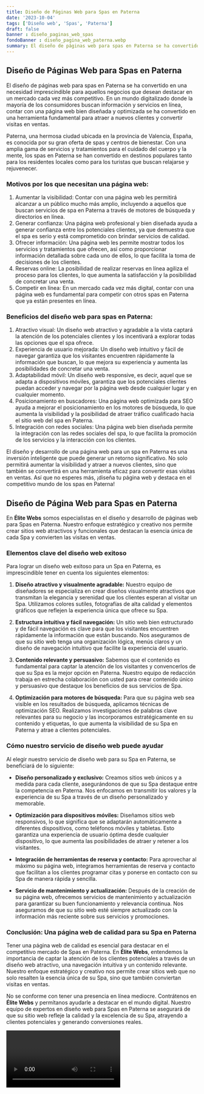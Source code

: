 ```yaml
---
title: Diseño de Páginas Web para Spas en Paterna
date: '2023-10-04'
tags: ['Diseño web', 'Spas', 'Paterna']
draft: false
banner : diseño_paginas_web_spas
fondoBanner : diseño_pagina_web_paterna.webp
summary: El diseño de páginas web para spas en Paterna se ha convertido en una necesidad imprescindible para aquellos negocios que desean destacar en un mercado cada vez más competitivo. En un mundo digitalizado donde la mayoría de los consumidores buscan información y servicios en línea, contar con una página web bien diseñada y optimizada se ha convertido en una herramienta fundamental para atraer a nuevos clientes y convertir visitas en ventas.
---
```


## Diseño de Páginas Web para Spas en Paterna

El diseño de páginas web para spas en Paterna se ha convertido en una necesidad imprescindible para aquellos negocios que desean destacar en un mercado cada vez más competitivo. En un mundo digitalizado donde la mayoría de los consumidores buscan información y servicios en línea, contar con una página web bien diseñada y optimizada se ha convertido en una herramienta fundamental para atraer a nuevos clientes y convertir visitas en ventas.

Paterna, una hermosa ciudad ubicada en la provincia de Valencia, España, es conocida por su gran oferta de spas y centros de bienestar. Con una amplia gama de servicios y tratamientos para el cuidado del cuerpo y la mente, los spas en Paterna se han convertido en destinos populares tanto para los residentes locales como para los turistas que buscan relajarse y rejuvenecer.

### Motivos por los que necesitan una página web:

1. Aumentar la visibilidad: Contar con una página web les permitirá alcanzar a un público mucho más amplio, incluyendo a aquellos que buscan servicios de spa en Paterna a través de motores de búsqueda y directorios en línea.
2. Generar confianza: Una página web profesional y bien diseñada ayuda a generar confianza entre los potenciales clientes, ya que demuestra que el spa es serio y está comprometido con brindar servicios de calidad.
3. Ofrecer información: Una página web les permite mostrar todos los servicios y tratamientos que ofrecen, así como proporcionar información detallada sobre cada uno de ellos, lo que facilita la toma de decisiones de los clientes.
4. Reservas online: La posibilidad de realizar reservas en línea agiliza el proceso para los clientes, lo que aumenta la satisfacción y la posibilidad de concretar una venta.
5. Competir en línea: En un mercado cada vez más digital, contar con una página web es fundamental para competir con otros spas en Paterna que ya están presentes en línea.

### Beneficios del diseño web para spas en Paterna:

1. Atractivo visual: Un diseño web atractivo y agradable a la vista captará la atención de los potenciales clientes y los incentivará a explorar todas las opciones que el spa ofrece.
2. Experiencia de usuario mejorada: Un diseño web intuitivo y fácil de navegar garantiza que los visitantes encuentren rápidamente la información que buscan, lo que mejora su experiencia y aumenta las posibilidades de concretar una venta.
3. Adaptabilidad móvil: Un diseño web responsive, es decir, aquel que se adapta a dispositivos móviles, garantiza que los potenciales clientes puedan acceder y navegar por la página web desde cualquier lugar y en cualquier momento.
4. Posicionamiento en buscadores: Una página web optimizada para SEO ayuda a mejorar el posicionamiento en los motores de búsqueda, lo que aumenta la visibilidad y la posibilidad de atraer tráfico cualificado hacia el sitio web del spa en Paterna.
5. Integración con redes sociales: Una página web bien diseñada permite la integración con las redes sociales del spa, lo que facilita la promoción de los servicios y la interacción con los clientes.

El diseño y desarrollo de una página web para un spa en Paterna es una inversión inteligente que puede generar un retorno significativo. No solo permitirá aumentar la visibilidad y atraer a nuevos clientes, sino que también se convertirá en una herramienta eficaz para convertir esas visitas en ventas. Así que no esperes más, ¡diseña tu página web y destaca en el competitivo mundo de los spas en Paterna!

<GifSeo />

<Cta />

## **Diseño de Página Web para Spas en Paterna**

En **Élite Webs** somos especialistas en el diseño y desarrollo de páginas web para Spas en Paterna. Nuestro enfoque estratégico y creativo nos permite crear sitios web atractivos y funcionales que destacan la esencia única de cada Spa y convierten las visitas en ventas.

### **Elementos clave del diseño web exitoso**

Para lograr un diseño web exitoso para un Spa en Paterna, es imprescindible tener en cuenta los siguientes elementos:

1. **Diseño atractivo y visualmente agradable:** Nuestro equipo de diseñadores se especializa en crear diseños visualmente atractivos que transmitan la elegancia y serenidad que los clientes esperan al visitar un Spa. Utilizamos colores sutiles, fotografías de alta calidad y elementos gráficos que reflejen la experiencia única que ofrece su Spa.

2. **Estructura intuitiva y fácil navegación:** Un sitio web bien estructurado y de fácil navegación es clave para que los visitantes encuentren rápidamente la información que están buscando. Nos aseguramos de que su sitio web tenga una organización lógica, menús claros y un diseño de navegación intuitivo que facilite la experiencia del usuario.

3. **Contenido relevante y persuasivo:** Sabemos que el contenido es fundamental para captar la atención de los visitantes y convencerlos de que su Spa es la mejor opción en Paterna. Nuestro equipo de redacción trabaja en estrecha colaboración con usted para crear contenido único y persuasivo que destaque los beneficios de sus servicios de Spa.

4. **Optimización para motores de búsqueda:** Para que su página web sea visible en los resultados de búsqueda, aplicamos técnicas de optimización SEO. Realizamos investigaciones de palabras clave relevantes para su negocio y las incorporamos estratégicamente en su contenido y etiquetas, lo que aumenta la visibilidad de su Spa en Paterna y atrae a clientes potenciales.

### **Cómo nuestro servicio de diseño web puede ayudar**

Al elegir nuestro servicio de diseño web para su Spa en Paterna, se beneficiará de lo siguiente:

- **Diseño personalizado y exclusivo:** Creamos sitios web únicos y a medida para cada cliente, asegurándonos de que su Spa destaque entre la competencia en Paterna. Nos enfocamos en transmitir los valores y la experiencia de su Spa a través de un diseño personalizado y memorable.

- **Optimización para dispositivos móviles:** Diseñamos sitios web responsivos, lo que significa que se adaptarán automáticamente a diferentes dispositivos, como teléfonos móviles y tabletas. Esto garantiza una experiencia de usuario óptima desde cualquier dispositivo, lo que aumenta las posibilidades de atraer y retener a los visitantes.

- **Integración de herramientas de reserva y contacto:** Para aprovechar al máximo su página web, integramos herramientas de reserva y contacto que facilitan a los clientes programar citas y ponerse en contacto con su Spa de manera rápida y sencilla.

- **Servicio de mantenimiento y actualización:** Después de la creación de su página web, ofrecemos servicios de mantenimiento y actualización para garantizar su buen funcionamiento y relevancia continua. Nos aseguramos de que su sitio web esté siempre actualizado con la información más reciente sobre sus servicios y promociones.

### **Conclusión: Una página web de calidad para su Spa en Paterna**

Tener una página web de calidad es esencial para destacar en el competitivo mercado de Spas en Paterna. En **Élite Webs**, entendemos la importancia de captar la atención de los clientes potenciales a través de un diseño web atractivo, una navegación intuitiva y un contenido relevante. Nuestro enfoque estratégico y creativo nos permite crear sitios web que no solo resalten la esencia única de su Spa, sino que también conviertan visitas en ventas.

No se conforme con tener una presencia en línea mediocre. Contrátenos en **Élite Webs** y permítanos ayudarle a destacar en el mundo digital. Nuestro equipo de expertos en diseño web para Spas en Paterna se asegurará de que su sitio web refleje la calidad y la excelencia de su Spa, atrayendo a clientes potenciales y generando conversiones reales.

<Video />

<CtaBot job='Spas' city='Paterna'/>

<Gmaps query='Paterna+españa+maps' />